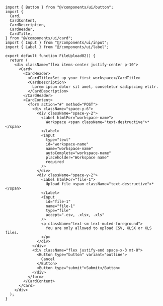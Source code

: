 ```tsx
import { Button } from "@/components/ui/button";
import {
  Card,
  CardContent,
  CardDescription,
  CardHeader,
  CardTitle,
} from "@/components/ui/card";
import { Input } from "@/components/ui/input";
import { Label } from "@/components/ui/label";

export default function FileUpload02() {
  return (
    <div className="flex items-center justify-center p-10">
      <Card>
        <CardHeader>
          <CardTitle>Set up your first workspace</CardTitle>
          <CardDescription>
            Lorem ipsum dolor sit amet, consetetur sadipscing elitr.
          </CardDescription>
        </CardHeader>
        <CardContent>
          <form action="#" method="POST">
            <div className="space-y-6">
              <div className="space-y-2">
                <Label htmlFor="workspace-name">
                  Workspace <span className="text-destructive">*</span>
                </Label>
                <Input
                  type="text"
                  id="workspace-name"
                  name="workspace-name"
                  autoComplete="workspace-name"
                  placeholder="Workspace name"
                  required
                />
              </div>
              <div className="space-y-2">
                <Label htmlFor="file-1">
                  Upload file <span className="text-destructive">*</span>
                </Label>
                <Input
                  id="file-1"
                  name="file-1"
                  type="file"
                  accept=".csv, .xlsx, .xls"
                />
                <p className="text-sm text-muted-foreground">
                  You are only allowed to upload CSV, XLSX or XLS files.
                </p>
              </div>
            </div>
            <div className="flex justify-end space-x-3 mt-8">
              <Button type="button" variant="outline">
                Cancel
              </Button>
              <Button type="submit">Submit</Button>
            </div>
          </form>
        </CardContent>
      </Card>
    </div>
  );
}
```

